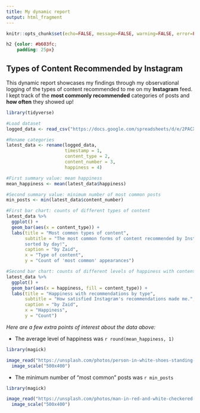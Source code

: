 ---
title: My dynamic report
output: html_fragment
---

```{r setup, include=FALSE}
knitr::opts_chunk$set(echo=FALSE, message=FALSE, warning=FALSE, error=FALSE)

```

```{css}
h2 {color: #b603fc;
    padding: 25px}
```

## Types of Content Recommended by Instagram

This dynamic report showcases my findings through my observational logging of the types of content recommended to me on my **Instagram** feed. I kept track of the **most commonly recommended** categories of posts and **how often** they showed up!

```{r}
library(tidyverse)

#Load dataset
logged_data <- read_csv("https://docs.google.com/spreadsheets/d/e/2PACX-1vQ9boQpLDHDq1YCRuEGHy9ZEcp4OE6-CgbRvjk-BJb5wYNVWooXHQtZ4snHSrBNwZ5lzbMQjRdXEnKL/pub?output=csv")

#Rename categories
latest_data <- rename(logged_data,
                      timestamp = 1,
                      content_type = 2,
                      content_number = 3,
                      happiness = 4)

#First summary value: mean happiness
mean_happiness <- mean(latest_data$happiness)

#Second summary value: minimum number of most common posts
min_posts <- min(latest_data$content_number)

#First bar chart: counts of different types of content
latest_data %>%
  ggplot() +
  geom_bar(aes(x = content_type)) +
  labs(title = "Most common types of content",
       subtitle = "The most common forms of content recommended by Instagram,
       sorted by day!",
       caption = "by Zaid",
       x = "Type of content",
       y = "Count of 'most common' appearances")

#Second bar chart: counts of different levels of happiness with content
latest_data %>%
  ggplot() +
  geom_bar(aes(x = happiness, fill = content_type)) +
  labs(title = "Happiness with recommendations by type",
       subtitle = "How satisfied Instagram's recommendations made me.",
       caption = "by Zaid",
       x = "Happiness",
       y = "Count")
```

*Here are a few extra points of interest about the data above:*

-   The average level of happiness was `r round(mean_happiness, 1)`

```{r}
library(magick)

image_read("https://unsplash.com/photos/person-in-white-shoes-standing-on-gray-concrete-road-1pAwJiCD60c") %>%
  image_scale("500x400")

```

-   The minimum number of "most common" posts was `r min_posts`

```{r}
library(magick)

image_read("https://unsplash.com/photos/man-in-red-and-white-checkered-dress-shirt-wearing-black-fedora-hat-Oe3JidQ9UvU") %>%
  image_scale("500x400")

```
